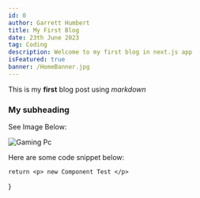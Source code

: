 ```yaml
---
id: 0
author: Garrett Humbert
title: My First Blog
date: 23th June 2023
tag: Coding
description: Welcome to my first blog in next.js app
isFeatured: true
banner: /HomeBanner.jpg
---
```


This is my **first** blog post using _markdown_

### My subheading

See Image Below:

![Gaming Pc](/HomeBanner.jpg)

Here are some code snippet below:

	return <p> new Component Test </p>
}
